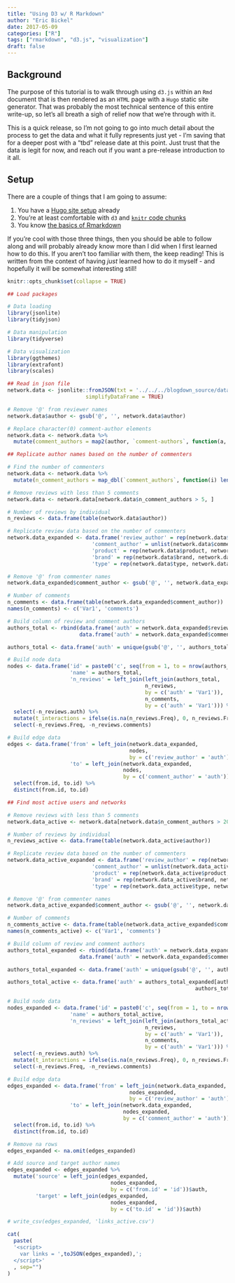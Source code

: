 ```yaml
---
title: "Using D3 w/ R Markdown"
author: "Eric Bickel"
date: 2017-05-09
categories: ["R"]
tags: ["rmarkdown", "d3.js", "visualization"]
draft: false
---
```

## Background

The purpose of this tutorial is to walk through using `d3.js` within an `Rmd` document that is then rendered as an `HTML` page with a `Hugo` static site generator. That was probably the most technical sentence of this entire write-up, so let's all breath a sigh of relief now that we're through with it.

This is a quick release, so I'm not going to go into much detail about the process to get the data and what it fully represents just yet - I'm saving that for a deeper post with a "tbd" release date at this point. Just trust that the data is legit for now, and reach out if you want a pre-release introduction to it all.

## Setup

There are a couple of things that I am going to assume:

1. You have a [Hugo site setup]() already
2. You're at least comfortable with `d3` and [`knitr` code chunks]()
3. You know [the basics of Rmarkdown]()

If you're cool with those three things, then you should be able to follow along and will probably already know more than I did when I first learned how to do this. If you aren't too familiar with them, the keep reading! This is written from the context of having _just_ learned how to do it myself - and hopefully it will be somewhat interesting still!

```r
knitr::opts_chunk$set(collapse = TRUE)

## Load packages

# Data loading
library(jsonlite)
library(tidyjson)

# Data manipulation
library(tidyverse)

# Data visualization
library(ggthemes)
library(extrafont)
library(scales)

```

```r

## Read in json file
network.data <- jsonlite::fromJSON(txt = '../../../blogdown_source/data/user_networks.json', 
                         simplifyDataFrame = TRUE)

# Remove '@' from reviewer names 
network.data$author <- gsub('@', '', network.data$author)

# Replace character(0) comment-author elements
network.data <- network.data %>% 
  mutate(comment_authors = map2(author, `comment-authors`, function(a, ca) { ifelse(nrow(data.frame(ca)) == 0, a, return(ca) )}))

## Replicate author names based on the number of commenters

# Find the number of commenters
network.data <- network.data %>% 
  mutate(n_comment_authors = map_dbl(`comment_authors`, function(i) length(i)))

# Remove reviews with less than 5 comments
network.data <- network.data[network.data$n_comment_authors > 5, ]

# Number of reviews by individual
n_reviews <- data.frame(table(network.data$author))

# Replicate review data based on the number of commenters
network.data_expanded <- data.frame('review_author' = rep(network.data$author, network.data$n_comment_authors), 
                           'comment_author' = unlist(network.data$comment_authors),
                           'product' = rep(network.data$product, network.data$n_comment_authors),
                           'brand' = rep(network.data$brand, network.data$n_comment_authors),
                           'type' = rep(network.data$type, network.data$n_comment_authors))

# Remove '@' from commenter names
network.data_expanded$comment_author <- gsub('@', '', network.data_expanded$comment_author)

# Number of comments
n_comments <- data.frame(table(network.data_expanded$comment_author))
names(n_comments) <- c('Var1', 'comments')

# Build column of review and comment authors
authors_total <- rbind(data.frame('auth' = network.data_expanded$review_author),
                       data.frame('auth' = network.data_expanded$comment_author))

authors_total <- data.frame('auth' = unique(gsub('@', '', authors_total$auth)))

# Build node data
nodes <- data.frame('id' = paste0('c', seq(from = 1, to = nrow(authors_total))),
                    'name' = authors_total,
                    'n_reviews' = left_join(left_join(authors_total, 
                                            n_reviews,
                                            by = c('auth' = 'Var1')),
                                            n_comments,
                                            by = c('auth' = 'Var1'))) %>% 
  select(-n_reviews.auth) %>%
  mutate(t_interactions = ifelse(is.na(n_reviews.Freq), 0, n_reviews.Freq) + ifelse(is.na(n_reviews.comments), 0, n_reviews.comments)) %>% 
  select(-n_reviews.Freq, -n_reviews.comments)

# Build edge data
edges <- data.frame('from' = left_join(network.data_expanded,
                                       nodes,
                                       by = c('review_author' = 'auth')),
                    'to' = left_join(network.data_expanded,
                                     nodes,
                                     by = c('comment_author' = 'auth'))) %>% 
  select(from.id, to.id) %>% 
  distinct(from.id, to.id)

## Find most active users and networks

# Remove reviews with less than 5 comments
network.data_active <- network.data[network.data$n_comment_authors > 20, ]

# Number of reviews by individual
n_reviews_active <- data.frame(table(network.data_active$author))

# Replicate review data based on the number of commenters
network.data_active_expanded <- data.frame('review_author' = rep(network.data_active$author, network.data_active$n_comment_authors), 
                           'comment_author' = unlist(network.data_active$comment_authors),
                           'product' = rep(network.data_active$product, network.data_active$n_comment_authors),
                           'brand' = rep(network.data_active$brand, network.data_active$n_comment_authors),
                           'type' = rep(network.data_active$type, network.data_active$n_comment_authors))

# Remove '@' from commenter names
network.data_active_expanded$comment_author <- gsub('@', '', network.data_active_expanded$comment_author)

# Number of comments
n_comments_active <- data.frame(table(network.data_active_expanded$comment_author))
names(n_comments_active) <- c('Var1', 'comments')

# Build column of review and comment authors
authors_total_expanded <- rbind(data.frame('auth' = network.data_expanded$review_author),
                       data.frame('auth' = network.data_expanded$comment_author))

authors_total_expanded <- data.frame('auth' = unique(gsub('@', '', authors_total_expanded$auth)))

authors_total_active <- data.frame('auth' = authors_total_expanded[authors_total_expanded$auth %in% n_reviews_active$Var1 | 
                                                            authors_total_expanded$auth %in% n_comments_active$Var1, ])

# Build node data
nodes_expanded <- data.frame('id' = paste0('c', seq(from = 1, to = nrow(authors_total_active))),
                    'name' = authors_total_active,
                    'n_reviews' = left_join(left_join(authors_total_active, 
                                            n_reviews,
                                            by = c('auth' = 'Var1')),
                                            n_comments,
                                            by = c('auth' = 'Var1'))) %>% 
  select(-n_reviews.auth) %>%
  mutate(t_interactions = ifelse(is.na(n_reviews.Freq), 0, n_reviews.Freq) + ifelse(is.na(n_reviews.comments), 0, n_reviews.comments)) %>% 
  select(-n_reviews.Freq, -n_reviews.comments)

# Build edge data
edges_expanded <- data.frame('from' = left_join(network.data_expanded,
                                       nodes_expanded,
                                       by = c('review_author' = 'auth')),
                    'to' = left_join(network.data_expanded,
                                     nodes_expanded,
                                     by = c('comment_author' = 'auth'))) %>% 
  select(from.id, to.id) %>% 
  distinct(from.id, to.id)

# Remove na rows
edges_expanded <- na.omit(edges_expanded)

# Add source and target author names
edges_expanded <- edges_expanded %>% 
  mutate('source' = left_join(edges_expanded,
                                 nodes_expanded,
                                 by = c('from.id' = 'id'))$auth,
         'target' = left_join(edges_expanded,
                                 nodes_expanded,
                                 by = c('to.id' = 'id'))$auth)

# write_csv(edges_expanded, 'links_active.csv')

```

```r
cat(
  paste(
  '<script>
    var links = ',toJSON(edges_expanded),';
  </script>'
  , sep="")
)
```

<div id="plot"></div>

<script src="https://d3js.org/d3.v3.min.js"></script>

<script>

var width = 950,
    height = 700;

var svg = d3.select("#plot").append("svg")
    .attr("width", width)
    .attr("height", height);

var tooltip = d3.select("#plot")
  .append("div")
  .attr("class", "my-tooltip") //add the tooltip class
  .style("position", "absolute")
  .style("z-index", "10")
  .style("visibility", "hidden");

var force = d3.layout.force()
    .size([width, height]);

var nodesByName = {};

// Create nodes for each unique source and target.
links.forEach(function(link) {
  link.source = nodeByName(link.source);
  link.target = nodeByName(link.target);
});

// Extract the array of nodes from the map by name.
var nodes = d3.values(nodesByName);

// Create the link lines.
var link = svg.selectAll(".link")
    .data(links)
  .enter().append("line")
    .attr("class", "link");

// Create circles for each user
var circle = svg.append("g").selectAll("circle")
  .data(nodes)
.enter().append("circle")
  .attr("r", 6)
  .call(force.drag)
  .on("mousemove", function() {
    return tooltip.style("top", (d3.event.pageY - 40) + "px").style("left", (d3.event.pageX - 130) + "px");
  })
  .on("mouseout", function() {
    return tooltip.style("visibility", "hidden");
  })
  .on('mouseover', function(d) {
    console.log(d.name);
    tooltip.style("visibility", "visible")
      .text(d.name)
    link.style('stroke-width', function(l) {
      if (d === l.source || d === l.target)
          return 2;
      else
          return 0;
  });
    link.style('stroke', function(l) {
      if (d === l.source || d === l.target)
          return "#008abc";
      else
          return "#f0f2f3";
  });
});

// Start the force layout.
force
        .nodes(nodes)
        .links(links)
        .linkDistance(400)
        .charge(1)
        // .gravity(1)
        .on("tick", tick)
        .start();

// Define tick function to move the nodes around
function tick() {
  link.attr("x1", function(d) { return d.source.x; })
      .attr("y1", function(d) { return d.source.y; })
      .attr("x2", function(d) { return d.target.x; })
      .attr("y2", function(d) { return d.target.y; });

  circle.attr("cx", function(d) { return d.x = Math.max(15, Math.min(width - 15, d.x)); })
      .attr("cy", function(d) { return d.y= Math.max(15, Math.min(height - 15, d.y)); });
    }

function nodeByName(name) {
  return nodesByName[name] || (nodesByName[name] = {name: name});
}

function transform(d) {
  return "translate(" + d.x + "," + d.y + ")";
}

</script>


